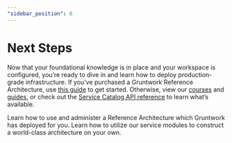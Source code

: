 ```yaml
---
"sidebar_position": 6
---
```



# Next Steps

Now that your foundational knowledge is in place and your workspace is configured, you’re ready to dive in and learn how to deploy production-grade infrastructure. If you’ve purchased a Gruntwork Reference Architecture, use [this guide](/docs/guides/reference-architecture) to get started. Otherwise, view our [courses](/docs/courses) and [guides](/docs/guides), or check out the [Service Catalog API reference](/docs/reference/services/intro) to learn what’s available.

<Grid cols={2}>
  <Card
    title="Set Up Your Reference Architecture"
    href="/docs/guides/reference-architecture"
  >
    Learn how to use and administer a Reference Architecture which Gruntwork has
    deployed for you.
  </Card>
  <Card
    title="Build Your Own Architecture"
    href="/docs/guides#build-your-own-architecture"
  >
    Learn how to utilize our service modules to construct a world-class
    architecture on your own.
  </Card>
</Grid>


<!-- ##DOCS-SOURCER-START
{"sourcePlugin":"Local File Copier","hash":"08998249a5bab8f0177af79fb205be0b"}
##DOCS-SOURCER-END -->
